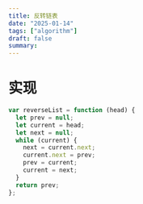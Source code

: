 ```yaml
---
title: 反转链表
date: "2025-01-14"
tags: ["algorithm"]
draft: false
summary:
---
```


# 实现

```js
var reverseList = function (head) {
  let prev = null;
  let current = head;
  let next = null;
  while (current) {
    next = current.next;
    current.next = prev;
    prev = current;
    current = next;
  }
  return prev;
};

```